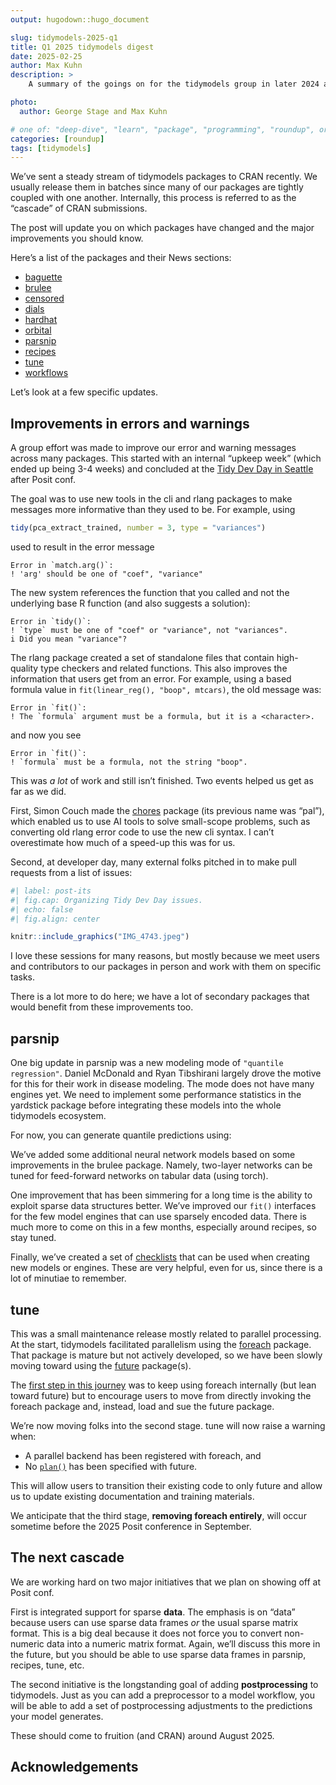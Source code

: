 ```yaml
---
output: hugodown::hugo_document

slug: tidymodels-2025-q1
title: Q1 2025 tidymodels digest
date: 2025-02-25
author: Max Kuhn
description: >
    A summary of the goings on for the tidymodels group in later 2024 and early 2025.

photo:
  author: George Stage and Max Kuhn

# one of: "deep-dive", "learn", "package", "programming", "roundup", or "other"
categories: [roundup] 
tags: [tidymodels]
---
```


<!--
TODO:
* [ ] Look over / edit the post's title in the yaml
* [ ] Edit (or delete) the description; note this appears in the Twitter card
* [ ] Pick category and tags (see existing with `hugodown::tidy_show_meta()`)
* [ ] Find photo & update yaml metadata
* [ ] Create `thumbnail-sq.jpg`; height and width should be equal
* [ ] Create `thumbnail-wd.jpg`; width should be >5x height
* [ ] `hugodown::use_tidy_thumbnails()`
* [ ] Add intro sentence, e.g. the standard tagline for the package
* [ ] `usethis::use_tidy_thanks()`
-->

We've sent a steady stream of tidymodels packages to CRAN recently. We usually release them in batches since many of our packages are tightly coupled with one another. Internally, this process is referred to as the "cascade" of CRAN submissions.  

The post will update you on which packages have changed and the major improvements you should know. 

Here's a list of the packages and their News sections: 

- [baguette](https://baguette.tidymodels.org/news/index.html)
- [brulee](https://brulee.tidymodels.org/news/index.html)
- [censored](https://censored.tidymodels.org/news/index.html)
- [dials](https://dials.tidymodels.org/news/index.html)
- [hardhat](https://hardhat.tidymodels.org/news/index.html)
- [orbital](https://orbital.tidymodels.org/news/index.html)
- [parsnip](https://parsnip.tidymodels.org/news/index.html)
- [recipes](https://recipes.tidymodels.org/news/index.html)
- [tune](https://tune.tidymodels.org/news/index.html)
- [workflows](https://workflows.tidymodels.org/news/index.html)

Let's look at a few specific updates.

## Improvements in errors and warnings

A group effort was made to improve our error and warning messages across many packages. This started with an internal “upkeep week” (which ended up being 3-4 weeks) and concluded at the [Tidy Dev Day in Seattle](https://www.tidyverse.org/blog/2024/04/tdd-2024/) after Posit conf.  

The goal was to use new tools in the cli and rlang packages to make messages more informative than they used to be. For example, using 

```r
tidy(pca_extract_trained, number = 3, type = "variances")
```

used to result in the error message 

```
Error in `match.arg()`:
! 'arg' should be one of "coef", "variance"
```

The new system references the function that you called and not the underlying base R function (and also suggests a solution): 

```
Error in `tidy()`:
! `type` must be one of "coef" or "variance", not "variances".
i Did you mean "variance"?
```      

The rlang package created a set of standalone files that contain high-quality type checkers and related functions. This also improves the information that users get from an error. For example, using a based formula value in `fit(linear_reg(), "boop", mtcars)`, the old message was: 

```
Error in `fit()`:
! The `formula` argument must be a formula, but it is a <character>.
```

and now you see

```
Error in `fit()`:
! `formula` must be a formula, not the string "boop".
```

This was _a lot_ of work and still isn’t finished. Two events helped us get as far as we did. 

First, Simon Couch made the [chores](https://simonpcouch.github.io/chores/) package (its previous name was “pal”), which enabled us to use AI tools to solve small-scope problems, such as converting old rlang error code to use the new cli syntax. I can’t overestimate how much of a speed-up this was for us. 

Second, at developer day, many external folks pitched in to make pull requests from a list of issues:

```r
#| label: post-its
#| fig.cap: Organizing Tidy Dev Day issues.
#| echo: false
#| fig.align: center

knitr::include_graphics("IMG_4743.jpeg")
```

I love these sessions for many reasons, but mostly because we meet users and contributors to our packages in person and work with them on specific tasks. 

There is a lot more to do here; we have a lot of secondary packages that would benefit from these improvements too. 

## parsnip

One big update in parsnip was a new modeling mode of `"quantile regression"`. Daniel McDonald and Ryan Tibshirani largely drove the motive for this for their work in disease modeling. The mode does not have many engines yet. We need to implement some performance statistics in the yardstick package before integrating these models into the whole tidymodels ecosystem. 

For now, you can generate quantile predictions using: 


We’ve added some additional neural network models based on some improvements in the brulee package. Namely, two-layer networks can be tuned for feed-forward networks on tabular data (using torch). 

One improvement that has been simmering for a long time is the ability to exploit sparse data structures better. We’ve improved our `fit()` interfaces for the few model engines that can use sparsely encoded data. There is much more to come on this in a few months, especially around recipes, so stay tuned. 

Finally, we’ve created a set of [checklists](https://parsnip.tidymodels.org/articles/checklists.html) that can be used when creating new models or engines. These are very helpful, even for us, since there is a lot of minutiae to remember. 

## tune

This was a small maintenance release mostly related to parallel processing. At the start, tidymodels facilitated parallelism using the [foreach](https://cran.r-project.org/package=foreach) package. That package is mature but not actively developed, so we have been slowly moving toward using the [future](https://www.futureverse.org/packages-overview.html) package(s). 

The [first step in this journey](http://localhost:1313/blog/2024/04/tune-1-2-0/#modernized-support-for-parallel-processing) was to keep using foreach internally (but lean toward future) but to encourage users to move from directly invoking the foreach package and, instead, load and sue the future package. 

We’re now moving folks into the second stage. tune will now raise a warning when:

- A parallel backend has been registered with foreach, and
- No [`plan()`](https://future.futureverse.org/reference/plan.html) has been specified with future.

This will allow users to transition their existing code to only future and allow us to update existing documentation and training materials. 

We anticipate that the third stage, **removing foreach entirely**, will occur sometime before the 2025 Posit conference in September. 


## The next cascade

We are working hard on two major initiatives that we plan on showing off at Posit conf. 

First is integrated support for sparse **data**. The emphasis is on “data” because users can use sparse data frames _or_ the usual sparse matrix format. This is a big deal because it does not force you to convert non-numeric data into a numeric matrix format. Again, we’ll discuss this more in the future, but you should be able to use sparse data frames in parsnip, recipes, tune, etc. 

The second initiative is the longstanding goal of adding **postprocessing** to tidymodels. Just as you can add a preprocessor to a model workflow, you will be able to add a set of postprocessing adjustments to the predictions your model generates. 

These should come to fruition (and CRAN) around August 2025. 

## Acknowledgements

